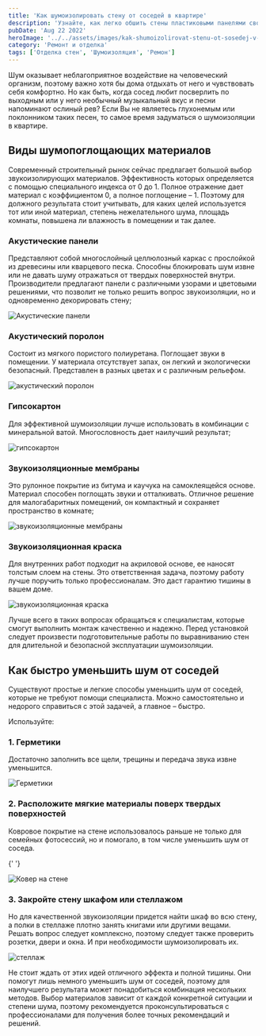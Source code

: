 ```yaml
---
title: 'Как шумоизолировать стену от соседей в квартире'
description: 'Узнайте, как легко обшить стены пластиковыми панелями своими руками. Изучите методы крепления декоративных панелей ПВХ и выбор профиля для установки. Научитесь правильно монтировать последнюю панель для идеального результата'
pubDate: 'Aug 22 2022'
heroImage: '../../assets/images/kak-shumoizolirovat-stenu-ot-sosedej-v-kvartire.webp'
category: 'Ремонт и отделка'
tags: ['Отделка стен', 'Шумоизоляция', 'Ремон']
---
```



Шум оказывает неблагоприятное воздействие на человеческий организм, поэтому важно хотя бы дома отдыхать от него и чувствовать себя комфортно. Но как быть, когда сосед любит посверлить по выходным или у него необычный музыкальный вкус и песни напоминают ослиный рев? Если Вы не являетесь глухонемым или поклонником таких песен, то самое время задуматься о шумоизоляции в квартире.

## Виды шумопоглощающих материалов

Современный строительный рынок сейчас предлагает большой выбор звукоизолирующих материалов. Эффективность которых определяется с помощью специального индекса от 0 до 1. Полное отражение дает материал с коэффициентом 0, а полное поглощение – 1. Поэтому для должного результата стоит учитывать, для каких целей используется тот или иной материал, степень нежелательного шума, площадь комнаты, повышена ли влажность в помещении и так далее.

### Акустические панели

Представляют собой многослойный целлюлозный каркас с прослойкой из древесины или кварцевого песка. Способны блокировать шум извне или не давать шуму отражаться от твердых поверхностей внутри. Производители предлагают панели с различными узорами и цветовыми решениями, что позволит не только решить вопрос звукоизоляции, но и одновременно декорировать стену;

<Image src={img1} quality='high' alt='Акустические панели' />

### Акустический поролон

Состоит из мягкого пористого полиуретана. Поглощает звуки в помещении. У материала отсутствует запах, он легкий и экологически безопасный. Представлен в разных цветах и с различным рельефом.

<Image src={img2} quality='high' alt='акустический поролон' />

### Гипсокартон

Для эффективной шумоизоляции лучше использовать в комбинации с минеральной ватой. Многословность дает наилучший результат;

<Image src={img8} quality='high' alt='гипсокартон' />

### Звукоизоляционные мембраны

Это рулонное покрытие из битума и каучука на самоклеящейся основе. Материал способен поглощать звуки и отталкивать. Отличное решение для малогабаритных помещений, он компактный и сохраняет пространство в комнате;

<Image src={img3} quality='high' alt='звукоизоляционные мембраны' />

### Звукоизоляционная краска

Для внутренних работ подходит на акриловой основе, ее наносят толстым слоем на стены. Это ответственная задача, поэтому работу лучше поручить только профессионалам. Это даст гарантию тишины в вашем доме.

<Image src={img4} quality='high' alt='звукоизоляционная краска' />

Лучше всего в таких вопросах обращаться к специалистам, которые смогут выполнить монтаж качественно и надежно. Перед установкой следует произвести подготовительные работы по выравниванию стен для длительной и безопасной эксплуатации шумоизоляции.

## Как быстро уменьшить шум от соседей

Существуют простые и легкие способы уменьшить шум от соседей, которые не требуют помощи специалиста. Можно самостоятельно и недорого справиться с этой задачей, а главное – быстро.

Используйте:

### 1. Герметики

Достаточно заполнить все щели, трещины и передача звука извне уменьшится.

<Image src={img5} quality='high' alt='Герметики' />

### 2. Расположите мягкие материалы поверх твердых поверхностей

Ковровое покрытие на стене использовалось раньше не только для семейных фотосессий, но и помогало, в том числе уменьшить шум от соседа.

{' '}

<Image src={img6} quality='high' alt='Ковер на стене' />

### 3. Закройте стену шкафом или стеллажом

Но для качественной звукоизоляции придется найти шкаф во всю стену, а полки в стеллаже плотно занять книгами или другими вещами.
Решать вопрос следует комплексно, поэтому следует также проверить розетки, двери и окна. И при необходимости шумоизолировать их.

<Image src={img7} quality='high' alt='стеллаж' />

Не стоит ждать от этих идей отличного эффекта и полной тишины. Они помогут лишь немного уменьшить шум от соседей, поэтому для наилучшего результата может понадобиться комбинация нескольких методов. Выбор материалов зависит от каждой конкретной ситуации и степени шума, поэтому рекомендуется проконсультироваться с профессионалами для получения более точных рекомендаций и решений.
